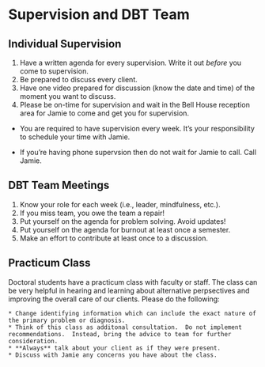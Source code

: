 # Supervision and DBT Team

## Individual Supervision

1. Have a written agenda for every supervision. Write it out *before* you come to supervision.
2. Be prepared to discuss every client. 
3. Have one video prepared for discussion (know the date and time) of the moment you want to discuss.
4. Please be on-time for supervision and wait in the Bell House reception area for Jamie to come and get you for supervision.

* You are required to have supervision every week. It's your responsibility to schedule your time with Jamie.

* If you're having phone supervsion then do not wait for Jamie to call. Call Jamie.

## DBT Team Meetings

1. Know your role for each week (i.e., leader, mindfulness, etc.).
3. If you miss team, you owe the team a repair!
4. Put yourself on the agenda for problem solving. Avoid updates!
5. Put yourself on the agenda for burnout at least once a semester.
6. Make an effort to contribute at least once to a discussion.

## Practicum Class

Doctoral students have a practicum class with faculty or staff.  The class can be very helpful in hearing and learning about alternative perpsectives and improving the overall care of our clients.  Please do the following:

    * Change identifying information which can include the exact nature of the primary problem or diagnosis.
    * Think of this class as additonal consultation.  Do not implement recommendations.  Instead, bring the advice to team for further consideration.
    * **Always** talk about your client as if they were present. 
    * Discuss with Jamie any concerns you have about the class. 
    